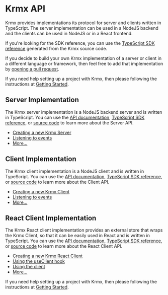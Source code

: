 # Krmx API
Krmx provides implementations its protocol for server and clients written in TypeScript. The server implementation can be used in a NodeJS backend and the clients can be used in NodeJS or in a React frontend.

If you're looking for the SDK reference, you can use the [TypeScript SDK reference](/sdk/index.html) generated from the Krmx source code.

If you decide to build your own Krmx implementation of a server or client in a different language or framework, then feel free to add that implementation by [opening a pull request](https://github.com/simonkarman/krmx).

If you need help setting up a project with Krmx, then please following the instructions at [Getting Started](/getting-started).

## Server Implementation
The Krmx server implementation is a NodeJS backend server and is written in TypeScript. You can use the [API documentation](/krmx-api/server), [TypeScript SDK reference](/sdk/modules/Krmx_Server.html), or [source code](https://github.com/simonkarman/krmx/blob/main/server/src/server.ts) to learn more about the Server API.

- [Creating a new Krmx Server](/krmx-api/server#creating-a-server)
- [Listening to events](/krmx-api/server#events)
- [More...](/krmx-api/server)

## Client Implementation
The Krmx client implementation is a NodeJS client and is written in TypeScript. You can use the [API documentation](/krmx-api/client), [TypeScript SDK reference](/sdk/modules/Krmx_Client.html), or [source code](https://github.com/simonkarman/krmx/blob/main/client/src/client.) to learn more about the Client API.

- [Creating a new Krmx Client](/krmx-api/client#creating-a-client)
- [Listening to events](/krmx-api/client#events)
- [More...](/krmx-api/client)

## React Client Implementation
The Krmx React client implementation provides an external store that wraps the Krmx Client, so that it can be easily used in React and is written in TypeScript. You can use the [API documentation](/krmx-api/client-react), [TypeScript SDK reference](/sdk/modules/Krmx_Client_for_React.html), or [source code](https://github.com/simonkarman/krmx/blob/main/client-react/src/client.tsx) to learn more about the React Client API.

- [Creating a new Krmx React Client](/krmx-api/client-react#creating-a-new-krmx-react-client)
- [Using the useClient hook](/krmx-api/client-react#using-useclient-hook)
- [Using the client](/krmx-api/client-react#using-the-client)
- [More...](/krmx-api/client-react)

If you need help setting up a project with Krmx, then please following the instructions at [Getting Started](/getting-started).
